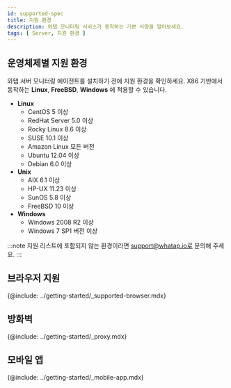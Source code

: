 ```yaml
---
id: supported-spec
title: 지원 환경
description: 와탭 모니터링 서비스가 동작하는 기본 사양을 알아보세요.
tags: [ Server, 지원 환경 ]
---
```


## 운영체제별 지원 환경

와탭 서버 모니터링 에이전트를 설치하기 전에 지원 환경을 확인하세요. X86 기반에서 동작하는 **Linux**, **FreeBSD**, **Windows** 에 적용할 수 있습니다.

<!-- * Rocky Linux 8 이상 -->

* **Linux**  
    * CentOS 5 이상
    * RedHat Server 5.0 이상
    * Rocky Linux 8.6 이상
    * SUSE 10.1 이상
    * Amazon Linux 모든 버전 
    * Ubuntu 12.04 이상
    * Debian 6.0 이상
* **Unix**  
    * AIX 6.1 이상
    * HP-UX 11.23 이상
    * SunOS 5.8 이상
    * FreeBSD 10 이상
* **Windows**    
    * Windows 2008 R2 이상
    * Windows 7 SP1 버전 이상

:::note
지원 리스트에 포함되지 않는 환경이라면 support@whatap.io로 문의해 주세요.
:::

## 브라우저 지원

{@include: ../getting-started/_supported-browser.mdx}  

## 방화벽

{@include: ../getting-started/_proxy.mdx}  

## 모바일 앱

{@include: ../getting-started/_mobile-app.mdx}
